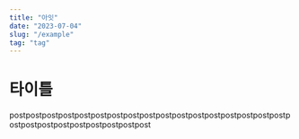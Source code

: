 ```yaml
---
title: "아잇"
date: "2023-07-04"
slug: "/example"
tag: "tag"
---
```


# 타이틀

postpostpostpostpostpostpostpostpostpostpostpostpostpostpostpostpostpostpostpostpostpostpostpostpostpost
